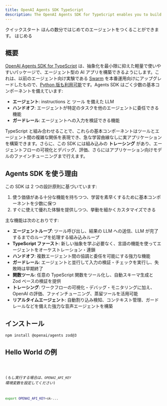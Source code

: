```yaml
---
title: OpenAI Agents SDK TypeScript
description: The OpenAI Agents SDK for TypeScript enables you to build agentic AI apps in a lightweight, easy-to-use package with very few abstractions.
---
```




<Hero>
  <Fragment slot="title">クイックスタート</Fragment>
  <Fragment slot="description">
    ほんの数分ではじめてのエージェントをつくることができます。
  </Fragment>
  <Fragment slot="cta">はじめる</Fragment>
</Hero>

## 概要

[OpenAI Agents SDK for TypeScript](https://github.com/openai/openai-agents-js) は、抽象化を最小限に抑えた軽量で使いやすいパッケージで、エージェント型の AI アプリを構築できるようにします。これは、以前のエージェント向け実験である [Swarm](https://github.com/openai/swarm/tree/main) を本番運用向けにアップグレードしたもので、[Python 版も利用可能](https://github.com/openai/openai-agents-python)です。Agents SDK はごく少数の基本コンポーネントを備えています:

- **エージェント**: instructions と ツール を備えた LLM
- **ハンドオフ**: エージェントが特定のタスクを他のエージェントに委任できる機能
- **ガードレール**: エージェントへの入力を検証できる機能

TypeScript と組み合わせることで、これらの基本コンポーネントはツールとエージェント間の複雑な関係を表現でき、急な学習曲線なしに実アプリケーションを構築できます。さらに、この SDK には組み込みの **トレーシング** があり、エージェントフローの可視化とデバッグ、評価、さらにはアプリケーション向けモデルのファインチューニングまで行えます。

## Agents SDK を使う理由

この SDK は 2 つの設計原則に基づいています:

1. 使う価値がある十分な機能を持ちつつ、学習を素早くするために基本コンポーネントを少数に保つ
2. すぐに使えて優れた体験を提供しつつ、挙動を細かくカスタマイズできる

主な機能は次のとおりです:

- **エージェントループ**: ツール呼び出し、結果の LLM への送信、LLM が完了するまでのループを処理する組み込みループ
- **TypeScript ファースト**: 新しい抽象を学ぶ必要なく、言語の機能を使ってエージェントをオーケストレーション・連鎖
- **ハンドオフ**: 複数エージェント間の協調と委任を可能にする強力な機能
- **ガードレール**: エージェントと並行して入力の検証・チェックを実行し、失敗時は早期終了
- **関数ツール**: 任意の TypeScript 関数をツール化し、自動スキーマ生成と Zod ベースの検証を提供
- **トレーシング**: ワークフローの可視化・デバッグ・モニタリングに加え、OpenAI の評価、ファインチューニング、蒸留ツールを活用可能
- **リアルタイムエージェント**: 自動割り込み検知、コンテキスト管理、ガードレールなどを備えた強力な音声エージェントを構築

## インストール

```bash
npm install @openai/agents zod@3
```

## Hello World の例

<Code lang="typescript" code={helloWorldExample} title="Hello World" />

(_もし実行する場合は、`OPENAI_API_KEY` 環境変数を設定してください_)

```bash
export OPENAI_API_KEY=sk-...
```

